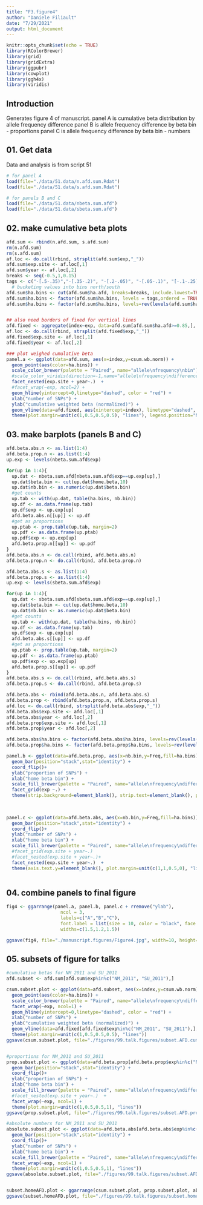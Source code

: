 ```yaml
---
title: "F3.figure4"
author: "Daniele Filiault"
date: "7/29/2021"
output: html_document
---
```


```r
knitr::opts_chunk$set(echo = TRUE)
library(RColorBrewer)
library(grid)
library(gridExtra)
library(ggpubr)
library(cowplot)
library(ggh4x)
library(viridis)
```


## Introduction

Generates figure 4 of manuscript. 
panel A is cumulative beta distribution by allele frequency difference
panel B is  allele frequency difference by beta bin - proportions
panel C is  allele frequency difference by beta bin - numbers

## 01.  Get data
Data and analysis is from script 51

```r
# for panel A
load(file="./data/51.data/n.afd.sum.Rdat")
load(file="./data/51.data/s.afd.sum.Rdat")

# for panels B and C
load(file="./data/51.data/nbeta.sum.afd")
load(file="./data/51.data/sbeta.sum.afd")

```

  
## 02. make cumulative beta plots
```r
afd.sum <- rbind(n.afd.sum, s.afd.sum)
rm(n.afd.sum)
rm(s.afd.sum)
af.loc <- do.call(rbind, strsplit(afd.sum$exp,"_"))
afd.sum$exp.site <- af.loc[,1]
afd.sum$year <- af.loc[,2]
breaks <- seq(-0.5,1,0.15)
tags <- c("-[.5-.35)","-[.35-.2)", "-[.2-.05)", "-[.05-.1)", "[-.1-.25)","[.25-.4)", "[.4-.55)","[.55-.7)", "[.7-85)","[.85-1)")
  # bucketing values into bins north/south
afd.sum$ha.bins <- cut(afd.sum$ha.afd, breaks=breaks, include.lowest=TRUE, right=FALSE, labels=tags)
afd.sum$ha.bins <- factor(afd.sum$ha.bins, levels = tags,ordered = TRUE)
afd.sum$ha.bins <- factor(afd.sum$ha.bins, levels=rev(levels(afd.sum$ha.bins)))


## also need borders of fixed for vertical lines
afd.fixed <- aggregate(index~exp, data=afd.sum[afd.sum$ha.afd>=0.85,], FUN=min)
af.loc <- do.call(rbind, strsplit(afd.fixed$exp,"_"))
afd.fixed$exp.site <- af.loc[,1]
afd.fixed$year <- af.loc[,2]

```

```r

### plot weighed cumulative beta
panel.a <- ggplot(data=afd.sum, aes(x=index,y=csum.wb.norm)) +
  geom_point(aes(color=ha.bins)) +
  scale_color_brewer(palette = "Paired", name="allele\nfrequency\nbin") +
  #scale_color_viridis(direction=-1,name="allele\nfrequency\ndifference") +
  facet_nested(exp.site + year~.)  +
  #facet_wrap(~exp, ncol=2) +
  geom_hline(yintercept=0,linetype="dashed", color = "red") +
  xlab("number of SNPs") +
  ylab("cumulative weighted beta (normalized)") + 
  geom_vline(data=afd.fixed, aes(xintercept=index), linetype="dashed", color="purple") +
  theme(plot.margin=unit(c(1,0.5,0.5,0.5), "lines"), legend.position="None")

```

## 03. make barplots (panels B and C)
```r

afd.beta.abs.n <- as.list(1:4)
afd.beta.prop.n <- as.list(1:4)
up.exp <- levels(nbeta.sum.afd$exp)

for(up in 1:4){
  up.dat <- nbeta.sum.afd[nbeta.sum.afd$exp==up.exp[up],]
  up.dat$beta.bin <- cut(up.dat$home.beta,10)
  up.dat$nb.bin <- as.numeric(up.dat$beta.bin)
  #get counts
  up.tab <- with(up.dat, table(ha.bins, nb.bin))
  up.df <- as.data.frame(up.tab)
  up.df$exp <- up.exp[up]
  afd.beta.abs.n[[up]] <- up.df
  #get as proportions
  up.ptab <- prop.table(up.tab, margin=2)
  up.pdf <- as.data.frame(up.ptab)
  up.pdf$exp <- up.exp[up]
  afd.beta.prop.n[[up]] <- up.pdf
}
afd.beta.abs.n <- do.call(rbind, afd.beta.abs.n)
afd.beta.prop.n <- do.call(rbind, afd.beta.prop.n)
```

```r

afd.beta.abs.s <- as.list(1:4)
afd.beta.prop.s <- as.list(1:4)
up.exp <- levels(sbeta.sum.afd$exp)

for(up in 1:4){
  up.dat <- sbeta.sum.afd[sbeta.sum.afd$exp==up.exp[up],]
  up.dat$beta.bin <- cut(up.dat$home.beta,10)
  up.dat$nb.bin <- as.numeric(up.dat$beta.bin)
  #get counts
  up.tab <- with(up.dat, table(ha.bins, nb.bin))
  up.df <- as.data.frame(up.tab)
  up.df$exp <- up.exp[up]
  afd.beta.abs.s[[up]] <- up.df
  #get as proportions
  up.ptab <- prop.table(up.tab, margin=2)
  up.pdf <- as.data.frame(up.ptab)
  up.pdf$exp <- up.exp[up]
  afd.beta.prop.s[[up]] <- up.pdf
}
afd.beta.abs.s <- do.call(rbind, afd.beta.abs.s)
afd.beta.prop.s <- do.call(rbind, afd.beta.prop.s)
```

```r
afd.beta.abs <- rbind(afd.beta.abs.n, afd.beta.abs.s)
afd.beta.prop <- rbind(afd.beta.prop.n, afd.beta.prop.s)
afd.loc <- do.call(rbind, strsplit(afd.beta.abs$exp,"_"))
afd.beta.abs$exp.site <- afd.loc[,1]
afd.beta.abs$year <- afd.loc[,2]
afd.beta.prop$exp.site <- afd.loc[,1]
afd.beta.prop$year <- afd.loc[,2]

afd.beta.abs$ha.bins <- factor(afd.beta.abs$ha.bins, levels=rev(levels(afd.beta.abs$ha.bins)))
afd.beta.prop$ha.bins <- factor(afd.beta.prop$ha.bins, levels=rev(levels(afd.beta.prop$ha.bins)))
```


```r

panel.b <- ggplot(data=afd.beta.prop, aes(x=nb.bin,y=Freq,fill=ha.bins)) +
  geom_bar(position="stack",stat="identity") + 
  coord_flip()+
  ylab("proportion of SNPs") +
  xlab("home beta bin") +
  scale_fill_brewer(palette = "Paired", name="allele\nfrequency\ndifference\nbin", guide=guide_legend(reverse=T)) +
  facet_grid(exp ~.) +
  theme(strip.background=element_blank(), strip.text=element_blank(), plot.margin=unit(c(1,0.5,0.5,1), "lines"), legend.position = "none")
  
 
```

```r

panel.c <- ggplot(data=afd.beta.abs, aes(x=nb.bin,y=Freq,fill=ha.bins)) +
  geom_bar(position="stack",stat="identity") + 
  coord_flip()+
  ylab("number of SNPs") +
  xlab("home beta bin") +
  scale_fill_brewer(palette = "Paired", name="allele\nfrequency\ndifference\nbin",guide=guide_legend(reverse=T)) +
  #facet_grid(exp.site + year~.)
  #facet_nested(exp.site + year~.)+
  facet_nested(exp.site + year~.)  +
  theme(axis.text.y=element_blank(), plot.margin=unit(c(1,1,0.5,0), "lines"))
  
```

## 04. combine panels to final figure

```r

fig4 <- ggarrange(panel.a, panel.b, panel.c + rremove("ylab"),
                    ncol = 3,
                    labels=c("A","B","C"),
                    font.label = list(size = 10, color = "black", face = "bold", family = NULL, position = "top"),
                    widths=c(1.5,1.2,1.5))

ggsave(fig4, file="./manuscript.figures/Figure4.jpg", width=10, height=9)

```

## 05.  subsets of figure for talks

```r
#cumulative betas for NM_2011 and SU_2011
afd.subset <- afd.sum[afd.sum$exp%in%c("NM_2011", "SU_2011"),]

csum.subset.plot <- ggplot(data=afd.subset, aes(x=index,y=csum.wb.norm)) +
  geom_point(aes(color=ha.bins)) +
  scale_color_brewer(palette = "Paired", name="allele\nfrequency\ndifference\nbin", guide=guide_legend(reverse=T)) +
  facet_wrap(~exp, ncol=1) +
  geom_hline(yintercept=0,linetype="dashed", color = "red") +
  xlab("number of SNPs") +
  ylab("cumulative weighted beta (normalized)") + 
  geom_vline(data=afd.fixed[afd.fixed$exp%in%c("NM_2011", "SU_2011"),], aes(xintercept=index), linetype="dashed", color="purple") +
  theme(plot.margin=unit(c(1,0.5,0.5,0.5), "lines"))
ggsave(csum.subset.plot, file="./figures/99.talk.figures/subset.AFD.cumsum.jpg", width=6, height=5)


#proportions for NM_2011 and SU_2011
prop.subset.plot <- ggplot(data=afd.beta.prop[afd.beta.prop$exp%in%c("NM_2011", "SU_2011"),], aes(x=nb.bin,y=Freq,fill=ha.bins)) +
  geom_bar(position="stack",stat="identity") + 
  coord_flip()+
  ylab("proportion of SNPs") +
  xlab("home beta bin") +
  scale_fill_brewer(palette = "Paired", name="allele\nfrequency\ndifference\nbin", guide=guide_legend(reverse=T)) +
  #facet_nested(exp.site + year~.)  +
  facet_wrap(~exp, ncol=1) +
  theme(plot.margin=unit(c(1,0.5,0.5,1), "lines"))
ggsave(prop.subset.plot, file="./figures/99.talk.figures/subset.AFD.prop.jpg", width=4, height=5)

#absolute numbers for NM_2011 and SU_2011
absolute.subset.plot <- ggplot(data=afd.beta.abs[afd.beta.abs$exp%in%c("NM_2011", "SU_2011"), ], aes(x=nb.bin,y=Freq,fill=ha.bins)) +
  geom_bar(position="stack",stat="identity") + 
  coord_flip()+
  ylab("number of SNPs") +
  xlab("home beta bin") +
  scale_fill_brewer(palette = "Paired", name="allele\nfrequency\ndifference\nbin", guide=guide_legend(reverse=T)) +
  facet_wrap(~exp, ncol=1) +
  theme(plot.margin=unit(c(1,0.5,0.5,1), "lines")) 
ggsave(absolute.subset.plot, file="./figures/99.talk.figures/subset.AFD.absolute.jpg", width=4, height=5)


subset.homeAFD.plot <- ggarrange(csum.subset.plot, prop.subset.plot, absolute.subset.plot+ rremove("ylab"), ncol=3, common.legend = TRUE, legend="right", widths=c(2,1,0.85))
ggsave(subset.homeAFD.plot, file="./figures/99.talk.figures/subset.homeAFD.plot.jpg", width=9, height=5)

```
